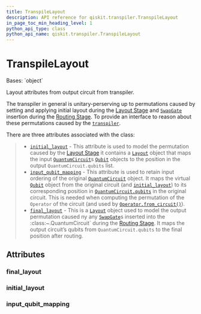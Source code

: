 ```yaml
---
title: TranspileLayout
description: API reference for qiskit.transpiler.TranspileLayout
in_page_toc_min_heading_level: 1
python_api_type: class
python_api_name: qiskit.transpiler.TranspileLayout
---
```


# TranspileLayout

<Class id="qiskit.transpiler.TranspileLayout" isDedicatedPage={true} github="https://github.com/qiskit/qiskit/tree/stable/0.24/qiskit/transpiler/layout.py" signature="TranspileLayout(initial_layout, input_qubit_mapping, final_layout=None)">
  Bases: `object`

  Layout attributes from output circuit from transpiler.

  The transpiler in general is unitary-perserving up to permutations caused by setting and applying initial layout during the [Layout Stage](transpiler#layout-stage) and [`SwapGate`](qiskit.circuit.library.SwapGate "qiskit.circuit.library.SwapGate") insertion during the [Routing Stage](transpiler#routing-stage). To provide an interface to reason about these permutations caused by the [`transpiler`](transpiler#module-qiskit.transpiler "qiskit.transpiler").

  There are three attributes associated with the class:

  > *   [`initial_layout`](#qiskit.transpiler.TranspileLayout.initial_layout "qiskit.transpiler.TranspileLayout.initial_layout") - This attribute is used to model the permutation caused by the [Layout Stage](transpiler#layout-stage) it contains a [`Layout`](qiskit.transpiler.Layout "qiskit.transpiler.Layout") object that maps the input [`QuantumCircuit`](qiskit.circuit.QuantumCircuit "qiskit.circuit.QuantumCircuit")s [`Qubit`](qiskit.circuit.Qubit "qiskit.circuit.Qubit") objects to the position in the output `QuantumCircuit.qubits` list.
  > *   [`input_qubit_mapping`](#qiskit.transpiler.TranspileLayout.input_qubit_mapping "qiskit.transpiler.TranspileLayout.input_qubit_mapping") - This attribute is used to retain input ordering of the original [`QuantumCircuit`](qiskit.circuit.QuantumCircuit "qiskit.circuit.QuantumCircuit") object. It maps the virtual [`Qubit`](qiskit.circuit.Qubit "qiskit.circuit.Qubit") object from the original circuit (and [`initial_layout`](#qiskit.transpiler.TranspileLayout.initial_layout "qiskit.transpiler.TranspileLayout.initial_layout")) to its corresponding position in [`QuantumCircuit.qubits`](qiskit.circuit.QuantumCircuit#qubits "qiskit.circuit.QuantumCircuit.qubits") in the original circuit. This is needed when computing the permutation of the `Operator` of the circuit (and used by [`Operator.from_circuit()`](qiskit.quantum_info.Operator#from_circuit "qiskit.quantum_info.Operator.from_circuit")).
  > *   [`final_layout`](#qiskit.transpiler.TranspileLayout.final_layout "qiskit.transpiler.TranspileLayout.final_layout") - This is a [`Layout`](qiskit.transpiler.Layout "qiskit.transpiler.Layout") object used to model the output permutation caused ny any [`SwapGate`](qiskit.circuit.library.SwapGate "qiskit.circuit.library.SwapGate")s inserted into the :class:\~.QuantumCircuit\` during the [Routing Stage](transpiler#routing-stage). It maps the output circuit’s qubits from `QuantumCircuit.qubits` to the final position after routing.

  ## Attributes

  ### final\_layout

  <Attribute id="qiskit.transpiler.TranspileLayout.final_layout" name="final_layout" attributeTypeHint="Layout | None" attributeValue="= None" />

  ### initial\_layout

  <Attribute id="qiskit.transpiler.TranspileLayout.initial_layout" name="initial_layout" attributeTypeHint="Layout" />

  ### input\_qubit\_mapping

  <Attribute id="qiskit.transpiler.TranspileLayout.input_qubit_mapping" name="input_qubit_mapping" attributeTypeHint="Dict[Qubit, int]" />
</Class>

